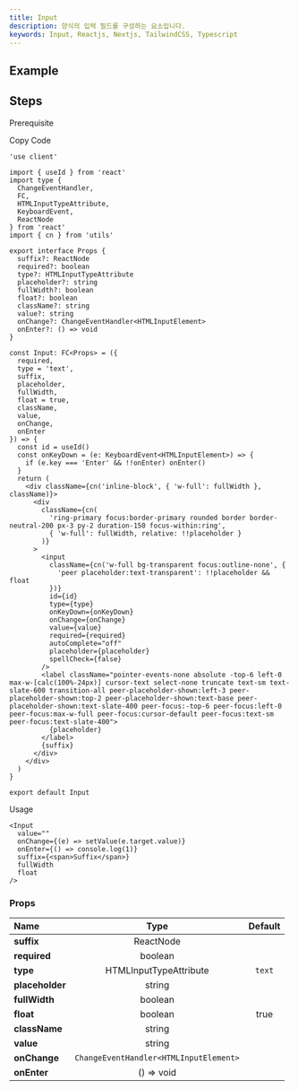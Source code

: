 ```yaml
---
title: Input
description: 양식의 입력 필드를 구성하는 요소입니다.
keywords: Input, Reactjs, Nextjs, TailwindCSS, Typescript
---
```


## Example

<Storybook url="https://workshop.kidow.me/?path=/docs/components-input-v1--docs" />

## Steps

<Steps>

<Step>Prerequisite</Step>

<Blocks>
  <LinkBlock icon="utils" name="cn" slug="/utils/cn" />
</Blocks>

<Step>Copy Code</Step>

```tsx title="components/Input/index.tsx"
'use client'

import { useId } from 'react'
import type {
  ChangeEventHandler,
  FC,
  HTMLInputTypeAttribute,
  KeyboardEvent,
  ReactNode
} from 'react'
import { cn } from 'utils'

export interface Props {
  suffix?: ReactNode
  required?: boolean
  type?: HTMLInputTypeAttribute
  placeholder?: string
  fullWidth?: boolean
  float?: boolean
  className?: string
  value?: string
  onChange?: ChangeEventHandler<HTMLInputElement>
  onEnter?: () => void
}

const Input: FC<Props> = ({
  required,
  type = 'text',
  suffix,
  placeholder,
  fullWidth,
  float = true,
  className,
  value,
  onChange,
  onEnter
}) => {
  const id = useId()
  const onKeyDown = (e: KeyboardEvent<HTMLInputElement>) => {
    if (e.key === 'Enter' && !!onEnter) onEnter()
  }
  return (
    <div className={cn('inline-block', { 'w-full': fullWidth }, className)}>
      <div
        className={cn(
          'ring-primary focus:border-primary rounded border border-neutral-200 px-3 py-2 duration-150 focus-within:ring',
          { 'w-full': fullWidth, relative: !!placeholder }
        )}
      >
        <input
          className={cn('w-full bg-transparent focus:outline-none', {
            'peer placeholder:text-transparent': !!placeholder && float
          })}
          id={id}
          type={type}
          onKeyDown={onKeyDown}
          onChange={onChange}
          value={value}
          required={required}
          autoComplete="off"
          placeholder={placeholder}
          spellCheck={false}
        />
        <label className="pointer-events-none absolute -top-6 left-0 max-w-[calc(100%-24px)] cursor-text select-none truncate text-sm text-slate-600 transition-all peer-placeholder-shown:left-3 peer-placeholder-shown:top-2 peer-placeholder-shown:text-base peer-placeholder-shown:text-slate-400 peer-focus:-top-6 peer-focus:left-0 peer-focus:max-w-full peer-focus:cursor-default peer-focus:text-sm peer-focus:text-slate-400">
          {placeholder}
        </label>
        {suffix}
      </div>
    </div>
  )
}

export default Input
```

<Step>Usage</Step>

```tsx
<Input
  value=""
  onChange={(e) => setValue(e.target.value)}
  onEnter={() => console.log(1)}
  suffix={<span>Suffix</span>}
  fullWidth
  float
/>
```

</Steps>

### Props

| Name            |                  Type                  | Default |
| :-------------- | :------------------------------------: | :-----: |
| **suffix**      |               ReactNode                |         |
| **required**    |                boolean                 |         |
| **type**        |         HTMLInputTypeAttribute         | `text`  |
| **placeholder** |                 string                 |         |
| **fullWidth**   |                boolean                 |         |
| **float**       |                boolean                 |  true   |
| **className**   |                 string                 |         |
| **value**       |                 string                 |         |
| **onChange**    | `ChangeEventHandler<HTMLInputElement>` |         |
| **onEnter**     |               () => void               |         |
